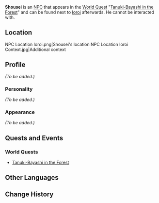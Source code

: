 {{Meta
<!-- Remove this template after adding the missing info -->
|missing_NPC_profile  = yes
}}
{{Character Infobox
|type             = NPC
|image            = NPC Shousei.png
|region           = Inazuma
|affiliation      = Bake-danuki
}}
'''Shousei''' is an [[NPC]] that appears in the [[World Quest]] "[[Tanuki-Bayashi in the Forest]]" and can be found next to [[Ioroi]] afterwards. He cannot be interacted with.

==Location==
<gallery hideaddbutton="true" captionalign="center">
NPC Location Ioroi.png|Shousei's location
NPC Location Ioroi Context.jpg|Additional context
</gallery>

==Profile==
<!-- detailed story/lore information goes here -->
''(To be added.)''

===Personality===
''(To be added.)''

===Appearance===
''(To be added.)''

==Quests and Events==
===World Quests===
*[[Tanuki-Bayashi in the Forest]]

==Other Languages==
{{Other Languages|default_hidden = 1
|en      = Shousei
|zhs     = 证城
|zhs_rm  = Zhèngchéng
|zht     = 證城
|zht_rm  = Zhèngchéng
|ja      = 証城
|ja_rm   = Shousei
|ko      = 쇼우세이
|ko_rm   = 
|es      = Shousei
|fr      = Shousei
|ru      = Сёсэй
|th      = Shousei
|vi      = Shousei
|de      = Shousei
|id      = Shousei
|pt      = Shousei
}}

==Change History==
{{Change History|2.0}}